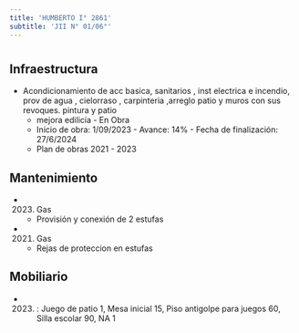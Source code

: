 ```yaml
---
title: 'HUMBERTO I° 2861'
subtitle: 'JII N° 01/06°'
---
```


#
## Infraestructura

* Acondicionamiento  de acc basica, sanitarios , inst electrica e incendio, prov de agua , cielorraso   , carpinteria ,arreglo patio y  muros con sus revoques. pintura  y patio 
    + mejora edilicia - En Obra 
    + Inicio de obra: 1/09/2023 - Avance: 14% - Fecha de finalización: 27/6/2024 
    + Plan de obras 2021 - 2023 






## Mantenimiento

*  (2023) Gas 
    + Provisión y conexión de 2 estufas

*  (2021) Gas 
    + Rejas de proteccion en estufas





## Mobiliario

*  (2023) : Juego de patio 1, Mesa inicial 15, Piso antigolpe para juegos 60, Silla escolar 90, NA 1 



